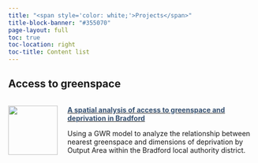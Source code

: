 ```yaml
---
title: "<span style='color: white;'>Projects</span>"
title-block-banner: "#355070"
page-layout: full
toc: true
toc-location: right
toc-title: Content list
---
```


## Access to greenspace

:::{#access-to-greenspace style="display: flex; align-items: center;"}
[![](access-to-greenspace/icon.png){ width=100px height=100px style="margin-right: 20px;" }](access-to-greenspace/index.qmd)

<div style="flex: 1;">
  [**<span style="color: #355070;">A spatial analysis of access to greenspace and deprivation in Bradford</span>**](access-to-greenspace/index.qmd)

Using a GWR model to analyze the relationship between nearest greenspace and dimensions of deprivation by Output Area within the Bradford local authority district.
</div>
:::



